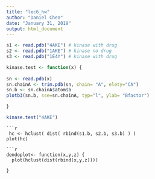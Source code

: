 ```yaml
---
title: "lec6_hw"
author: "Daniel Chen"
date: "January 31, 2019"
output: html_document
---
```


```r
s1 <- read.pdb("4AKE") # kinase with drug
s2 <- read.pdb("1AKE") # kinase no drug
s3 <- read.pdb("1E4Y") # kinase with drug

kinase.test <- function(x) {
 
sn <- read.pdb(x)
sn.chainA <- trim.pdb(sn, chain= "A", elety="CA")
sn.b <- sn.chainA$atom$b
plotb3(sn.b, sse=sn.chainA, typ="l", ylab= "Bfactor")

}

```

```r
kinase.test("4AKE")
```
```
```r
 hc <- hclust( dist( rbind(s1.b, s2.b, s3.b) ) )
plot(hc)
```
```
```r
dendoplot<- function(x,y,z) {
  plot(hclust(dist(rbind(x,y,z))))

}
```
